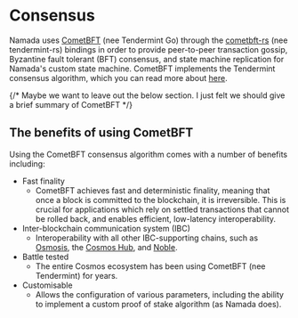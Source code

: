 # Consensus

Namada uses [CometBFT](https://github.com/cometbft/cometbft/) (nee Tendermint Go) through the [cometbft-rs](https://github.com/heliaxdev/tendermint-rs) (nee tendermint-rs) bindings in order to provide peer-to-peer transaction gossip, Byzantine fault tolerant (BFT) consensus, and state machine replication for Namada's custom state machine. CometBFT implements the Tendermint consensus algorithm, which you can read more about [here](https://arxiv.org/abs/1807.04938).

{/* Maybe we want to leave out the below section. I just felt we should give a brief summary of CometBFT */}
## The benefits of using CometBFT

Using the CometBFT consensus algorithm comes with a number of benefits including:

- Fast finality 
    - CometBFT achieves fast and deterministic finality, meaning that once a block is committed to the blockchain, it is irreversible. This is crucial for applications which rely on settled transactions that cannot be rolled back, and enables efficient, low-latency interoperability.
- Inter-blockchain communication system (IBC)
    - Interoperability with all other IBC-supporting chains, such as [Osmosis](https://osmosis.zone), the [Cosmos Hub](https://cosmos.network), and [Noble](https://nobleassets.xyz/).
- Battle tested
    - The entire Cosmos ecosystem has been using CometBFT (nee Tendermint) for years.
- Customisable
    - Allows the configuration of various parameters, including the ability to implement a custom proof of stake algorithm (as Namada does).